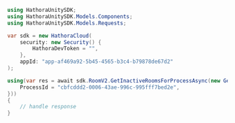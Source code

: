 ```csharp GetInactiveRoomsForProcess.cs
using HathoraUnitySDK;
using HathoraUnitySDK.Models.Components;
using HathoraUnitySDK.Models.Requests;

var sdk = new HathoraCloud(
    security: new Security() {
        HathoraDevToken = "",
    },
    appId: "app-af469a92-5b45-4565-b3c4-b79878de67d2"
);

using(var res = await sdk.RoomV2.GetInactiveRoomsForProcessAsync(new GetInactiveRoomsForProcessRequest() {
    ProcessId = "cbfcddd2-0006-43ae-996c-995fff7bed2e",
}))
{
    // handle response
}
```
